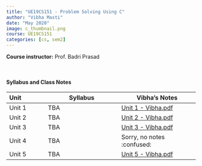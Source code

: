 ```yaml
---
title: "UE19CS151 - Problem Solving Using C"
author: "Vibha Masti"
date: "May 2020"
image: c_thumbnail.png
course: UE19CS151
categories: [cs, sem2]
---
```


**Course instructor:** Prof. Badri Prasad

<br>


#### Syllabus and Class Notes

| Unit              | Syllabus                         |       Vibha's Notes                |
| :---------------- | -------------------------------- | ---------------------------------- |
| Unit 1            |  TBA  | [Unit 1 - Vibha.pdf](Unit%201%20-%20Vibha.pdf) |
| Unit 2            | TBA | [Unit 2 - Vibha.pdf](Unit%202%20-%20Vibha.pdf) |
| Unit 3            | TBA | [Unit 3 - Vibha.pdf](Unit%203%20-%20Vibha.pdf) |
| Unit 4            | TBA | Sorry, no notes :confused: |
| Unit 5            | TBA | [Unit 5 - Vibha.pdf](Unit%205%20-%20Vibha.pdf) |


<br>


<!-- #### Textbooks: 

-  **T1**: "Digital Design and Computer Architecture", David Money Harris, Sarah L Harris, 2nd Edition, Morgan Kaufmann, 2012


<br>

#### Reference Books:

- **R1**: "Digital Design", M Morris Mano, Michael D Ciletti, 6th Edition, Pearson, 2018
- **R2**: "Computer Organization and Design", David A Patterson, John L Hennessey, 5th Edition, Elsevier, 2016
- **R3**: "Computer Organization and Design", Carl Hamacher, Safwat Zaky, Zvonko Vranesic, 5th Edition, Tata McGraw-Hill, 2011

<br> -->
